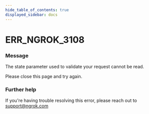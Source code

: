 ```yaml
---
hide_table_of_contents: true
displayed_sidebar: docs
---
```



# ERR_NGROK_3108

### Message

The state parameter used to validate your request cannot be read.

Please close this page and try again.

<ErrorDetails error="err_ngrok_3108" />

### Further help

If you're having trouble resolving this error, please reach out to [support@ngrok.com](mailto:support@ngrok.com?subject=Help%20with%20ERR_NGROK_3108)
